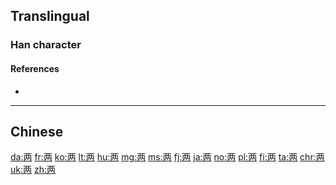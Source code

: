 {{also|兩|両}}

==Translingual==
{{Han simplified forms|兩|両|两}}
{{stroke order|strokes=7}}


===Han character===
{{Han char|rn=1|rad=一|as=06|sn=7|four=|canj=MOOB|ids=⿻⿱一从冂}}

====References====
* {{Han ref|kx=0078.131|dkj=00051|dj=0157.210|hdz=10021.020|uh=4E24|ud=20004}}

----
==Chinese==
{{zh-see|兩}}

[[da:两]]
[[fr:两]]
[[ko:两]]
[[lt:两]]
[[hu:两]]
[[mg:两]]
[[ms:两]]
[[fj:两]]
[[ja:两]]
[[no:两]]
[[pl:两]]
[[fi:两]]
[[ta:两]]
[[chr:两]]
[[uk:两]]
[[zh:两]]